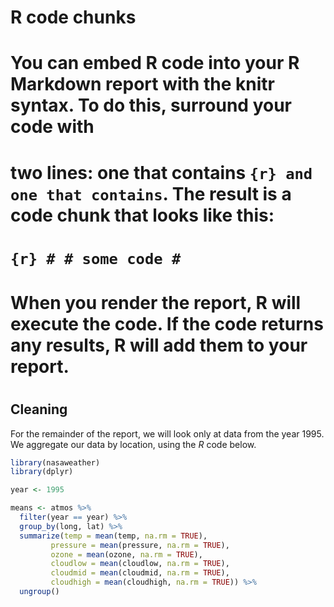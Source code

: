 # R code chunks

#######################################################################################################################
#
# You can embed R code into your R Markdown report with the knitr syntax. To do this, surround your code with
# two lines: one that contains ```{r} and one that contains ```. The result is a code chunk that looks like this:
#
# ```{r}
# # some code
# ```
#
# When you render the report, R will execute the code. If the code returns any results, R will add them to your report.
#
######################################################################################################################

## Cleaning

For the remainder of the report, we will look only at data from the year 1995. We aggregate our data by location, using the *R* code below.

```r
library(nasaweather)
library(dplyr)

year <- 1995

means <- atmos %>%
  filter(year == year) %>%
  group_by(long, lat) %>%
  summarize(temp = mean(temp, na.rm = TRUE),
         pressure = mean(pressure, na.rm = TRUE),
         ozone = mean(ozone, na.rm = TRUE),
         cloudlow = mean(cloudlow, na.rm = TRUE),
         cloudmid = mean(cloudmid, na.rm = TRUE),
         cloudhigh = mean(cloudhigh, na.rm = TRUE)) %>%
  ungroup()
```
